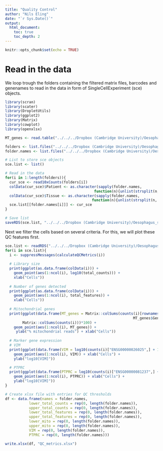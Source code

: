 ```yaml
---
title: "Quality Control"
author: "Nils Eling"
date: "`r Sys.Date()`"
output: 
  html_document:
    toc: true
    toc_depth: 2
---
```


```r
knitr::opts_chunk$set(echo = TRUE)
```

# Read in the data

We loop trough the folders containing the filtered matrix files, barcodes and genenames to read in the data in form of SingleCellExperiment (sce) objects.

```r
library(scran)
library(scater)
library(DropletUtils)
library(ggplot2)
library(Matrix)
library(cowplot)
library(openxlsx)
```

```r
MT_genes <- read.table("../../../Dropbox (Cambridge University)/Oesophagus_single_cell/MT_genes.txt", sep = "\t", header = TRUE)
```

```r
folders <- list.files("../../../Dropbox (Cambridge University)/Oesophagus_single_cell/Data/", full.names = TRUE)
folder.names <- list.files("../../../Dropbox (Cambridge University)/Oesophagus_single_cell/Data/", full.names = FALSE)

# List to store sce objects
sce.list <- list()

# Read in the data
for(i in 1:length(folders)){
  cur_sce <- read10xCounts(folders[i])
  colData(cur_sce)$Patient <- as.character(sapply(folder.names, 
                                         function(n){unlist(strsplit(n, "_"))[1]})[i])
  colData(cur_sce)$Tissue <- as.character(sapply(folder.names, 
                                        function(n){unlist(strsplit(n, "_"))[3]})[i])
  sce.list[[folder.names[i]]] <- cur_sce
}

# Save list
saveRDS(sce.list, "../../../Dropbox (Cambridge University)/Oesophagus_single_cell/All_sce.rds")
```

Next we filter the cells based on several criteria. For this, we will plot these QC features first.

```r
sce.list <- readRDS("../../../Dropbox (Cambridge University)/Oesophagus_single_cell/All_sce.rds")
for(i in sce.list){
  i <- suppressMessages(calculateQCMetrics(i))
  
  # Library size
  print(ggplot(as.data.frame(colData(i))) + 
    geom_point(aes(1:ncol(i), log10(total_counts))) +
    xlab("Cells"))
  
  # Number of genes detected
  print(ggplot(as.data.frame(colData(i))) + 
    geom_point(aes(1:ncol(i), total_features)) +
    xlab("Cells"))
  
  # Mitochondrial genes
  print(ggplot(data.frame(MT_genes = Matrix::colSums(counts(i)[rownames(i) %in%
                                                           MT_genes$Gene.stable.ID,])/
        Matrix::colSums(counts(i)))*100) +
    geom_point(aes(1:ncol(i), MT_genes)) + 
     ylab("% mitochondrial reads") + xlab("Cells"))
  
  # Marker gene expression
  # VIM
  print(ggplot(data.frame(VIM = log10(counts(i)["ENSG00000026025",] + 1))) +
    geom_point(aes(1:ncol(i), VIM)) + xlab("Cells") +
    ylab("log10[VIM]"))

  # PTPRC
  print(ggplot(data.frame(PTPRC = log10(counts(i)["ENSG00000081237",] + 1))) +
    geom_point(aes(1:ncol(i), PTPRC)) + xlab("Cells") +
    ylab("log10[VIM]"))
}

# Create xlsx file with entries for QC thresholds
df <- data.frame(names = folder.names,
           lower_total_counts = rep(0, length(folder.names)),
           upper_total_counts = rep(0, length(folder.names)),
           lower_total_features = rep(0, length(folder.names)),
           upper_total_features = rep(0, length(folder.names)),
           lower_mito = rep(0, length(folder.names)),
           upper_mito = rep(0, length(folder.names)),
           VIM = rep(0, length(folder.names)),
           PTPRC = rep(0, length(folder.names)))

write.xlsx(df, "QC_metrics.xlsx")
```